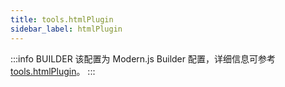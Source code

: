 ```yaml
---
title: tools.htmlPlugin
sidebar_label: htmlPlugin
---
```


:::info BUILDER
该配置为 Modern.js Builder 配置，详细信息可参考 [tools.htmlPlugin](https://modernjs.dev/builder/api/config-tools.html#tools-htmlplugin)。
:::


<Main />
